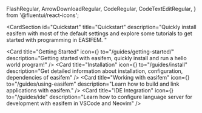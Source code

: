   FlashRegular,
  ArrowDownloadRegular,
  CodeRegular,
  CodeTextEditRegular,
} from '@fluentui/react-icons';

<CardSection
  id="Quickstart"
  title="Quickstart"
  description="Quickly install easifem with most of the default settings and explore some tutorials to get started with programming in EASIFEM. "
>
  <Card
    title="Getting Started"
    icon={<FlashRegular />}
    to="/guides/getting-started/"
    description="Getting started with easifem, quickly install and run a hello world program!"
  />
  <Card
    title="Installation"
    icon={<ArrowDownloadRegular />}
    to="/guides/install"
    description="Get detailed information about installation, configuration, dependencies of easifem"
  />
  <Card
    title="Working with easifem"
    icon={<CodeRegular />}
    to="/guides/using-easifem"
    description="Learn how to build and link applications with easifem."
  />
  <Card
    title="IDE Integration"
    icon={<CodeTextEditRegular />}
    to="/guides/ide"
    description="Learn how to configure language server for development with easifem in VSCode and Neovim"
  />
</CardSection>
